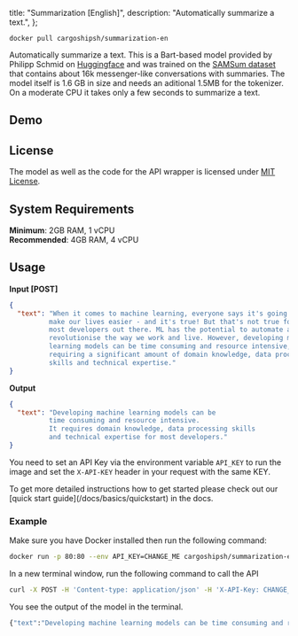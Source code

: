 
  title: "Summarization [English]",
  description: "Automatically summarize a text.",
};

```
docker pull cargoshipsh/summarization-en
```

Automatically summarize a text. This is a Bart-based model provided by Philipp Schmid on [Huggingface](https://huggingface.co/philschmid/bart-large-cnn-samsum) and was trained on the [SAMSum dataset](https://huggingface.co/datasets/samsum) that contains about 16k messenger-like conversations with summaries. The model itself is 1.6 GB in size and needs an aditional 1.5MB for the tokenizer. On a moderate CPU it takes only a few seconds to summarize a text.

## Demo

<SummarizationEnDemo />

## License

The model as well as the code for the API wrapper is licensed under [MIT License](https://opensource.org/license/mit/).

## System Requirements

**Minimum**: 2GB RAM, 1 vCPU<br/>
**Recommended**: 4GB RAM, 4 vCPU

## Usage

**Input [POST]**

```json
{
  "text": "When it comes to machine learning, everyone says it's going to
          make our lives easier - and it's true! But that's not true for
          most developers out there. ML has the potential to automate and
          revolutionise the way we work and live. However, developing machine
          learning models can be time consuming and resource intensive,
          requiring a significant amount of domain knowledge, data processing
          skills and technical expertise."
}
```

**Output**

```json
{
  "text": "Developing machine learning models can be
          time consuming and resource intensive.
          It requires domain knowledge, data processing skills
          and technical expertise for most developers."
}
```

You need to set an API Key via the environment variable `API_KEY` to run the image and set the `X-API-KEY` header in your request with the same KEY.

<Callout type="note" title="Need a more detailed setup guide?">
  To get more detailed instructions how to get started please check out our [quick start
  guide](/docs/basics/quickstart) in the docs.
</Callout>

### Example

Make sure you have Docker installed then run the following command:

```bash
docker run -p 80:80 --env API_KEY=CHANGE_ME cargoshipsh/summarization-en
```

In a new terminal window, run the following command to call the API

```bash
curl -X POST -H 'Content-type: application/json' -H 'X-API-Key: CHANGE_ME' --data '{"text":"When it comes to machine learning, everyone says it's going to make our lives easier - and it's true! But that's not true for most developers out there. ML has the potential to automate and revolutionise the way we work and live. However, developing machine learning models can be time consuming and resource intensive, requiring a significant amount of domain knowledge, data processing skills and technical expertise."}' http://localhost:80
```

You see the output of the model in the terminal.

```bash
{"text":"Developing machine learning models can be time consuming and resource intensive. It requires domain knowledge, data processing skills and technical expertise for most developers."}
```

<DiscordCTA />

